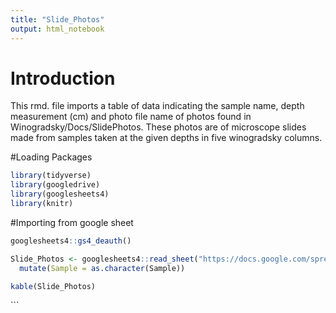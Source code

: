 ```yaml
---
title: "Slide_Photos"
output: html_notebook
---
```


# Introduction

This rmd. file imports a table of data indicating the sample name, depth measurement (cm) and photo file name of photos found in Winogradsky/Docs/SlidePhotos. These photos are of microscope slides made from samples taken at the given depths in five winogradsky columns. 

#Loading Packages 

```r
library(tidyverse) 
library(googledrive) 
library(googlesheets4)
library(knitr)
```

#Importing from google sheet

```r

googlesheets4::gs4_deauth()

Slide_Photos <- googlesheets4::read_sheet("https://docs.google.com/spreadsheets/d/1hNakCyqPsTNRFpf1lGjoBQ-papyZ6xHKT6mcvh3LMb8/edit?pli=1&gid=842906991#gid=842906991", "Slide_Photos") |>
  mutate(Sample = as.character(Sample))

kable(Slide_Photos) 
```
```

